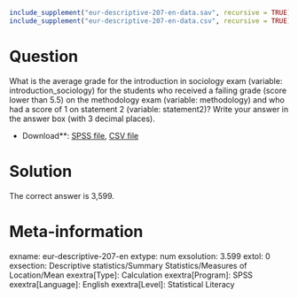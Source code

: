 ```r
include_supplement("eur-descriptive-207-en-data.sav", recursive = TRUE)
include_supplement("eur-descriptive-207-en-data.csv", recursive = TRUE)
```


Question
========
What is the average grade for the introduction in sociology exam (variable: introduction_sociology) for the students who received a failing grade (score lower than 5.5) on the methodology exam (variable: methodology) and who had a score of 1 on statement 2 (variable: statement2)? Write your answer in the answer box (with 3 decimal places).

* Download**: [SPSS file](eur-descriptive-207-en-data.sav), [CSV file](eur-descriptive-207-en-data.csv)


Solution
========
The correct answer is 3,599.

Meta-information
================
exname: eur-descriptive-207-en
extype: num
exsolution: 3.599
extol: 0
exsection: Descriptive statistics/Summary Statistics/Measures of Location/Mean
exextra[Type]: Calculation
exextra[Program]: SPSS
exextra[Language]: English
exextra[Level]: Statistical Literacy
